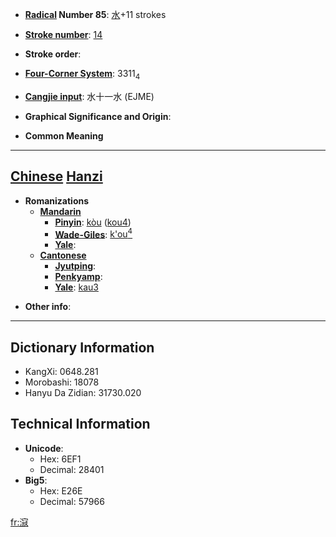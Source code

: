 * '''[[Wiktionary:Chinese radical index| Radical]] Number 85''': [[Wiktionary:Chinese radical index 水|水]]+11 strokes

* '''[[Wiktionary:Chinese total strokes index|Stroke number]]''': [[Wiktionary:Chinese total strokes index 14|14]]

* '''Stroke order''': 

* '''[[Wiktionary:Chinese four corner index|Four-Corner System]]''': 3311<sub>4</sub>

* '''[[Wiktionary:Chinese Cangjie index|Cangjie input]]''': 水十一水 (EJME)

* '''Graphical Significance and Origin''': 

* '''Common Meaning'''

----

== [[Chinese]] [[Hanzi]] ==

* '''Romanizations'''
** '''[[Mandarin]]'''
*** '''[[Pinyin]]''': [[kòu]] ([[kou4]])
*** '''[[Wade-Giles]]''': [[k'ou4|k'ou<sup>4</sup>]]
*** '''[[Yale]]''': 
** '''[[Cantonese]]'''
*** '''[[Jyutping]]''':
*** '''[[Penkyamp]]''': 
*** '''[[Yale]]''': [[kau3]]

* '''Other info''': 

----

== Dictionary Information ==

* KangXi: 0648.281
* Morobashi: 18078
* Hanyu Da Zidian: 31730.020

== Technical Information ==

* '''Unicode''':
** Hex: 6EF1
** Decimal: 28401
* '''Big5''':
** Hex: E26E
** Decimal: 57966

[[fr:滱]]